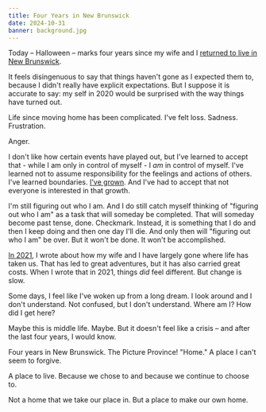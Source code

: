 ```yaml
---
title: Four Years in New Brunswick
date: 2024-10-31
banner: background.jpg
---
```


Today – Halloween – marks four years since my wife and I [returned to live in New Brunswick](/blog/moving-home-to-new-brunswick/).

It feels disingenuous to say that things haven't gone as I expected them to, because I didn't really have explicit expectations. But I suppose it is accurate to say: my self in 2020 would be surprised with the way things have turned out.

Life since moving home has been complicated. I've felt loss. Sadness. Frustration.

Anger.

I don't like how certain events have played out, but I've learned to accept that - while I am only in control of myself - I _am_ in control of myself. I've learned not to assume responsibility for the feelings and actions of others. I've learned boundaries. [I've grown](/blog/new-year-new-me/). And I've had to accept that not everyone is interested in that growth.

I'm still figuring out who I am. And I do still catch myself thinking of "figuring out who I am" as a task that will someday be completed. That will someday become past tense, done. Checkmark. Instead, it is something that I do and then I keep doing and then one day I'll die. And only then will "figuring out who I am" be over. But it won't be done. It won't be accomplished.

[In 2021](/blog/what-happens-next/), I wrote about how my wife and I have largely gone where life has taken us. That has led to great adventures, but it has also carried great costs. When I wrote that in 2021, things _did_ feel different. But change is slow.

Some days, I feel like I've woken up from a long dream. I look around and I don't understand. Not confused, but I don't understand. Where am I? How did I get here?

Maybe this is middle life. Maybe. But it doesn't feel like a crisis – and after the last four years, I would know.

Four years in New Brunswick. The Picture Province! "Home." A place I can't seem to forgive.

A place to live. Because we chose to and because we continue to choose to.

Not a home that we take our place in. But a place to make our own home.
